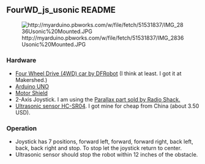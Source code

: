 == FourWD_js_usonic README ==

[[File:http://myarduino.pbworks.com/w/file/fetch/51531837/IMG_2836Usonic%20Mounted.JPG]]

=== Hardware ===
* [http://www.makershed.com/product_p/mkseeed8.htm Four Wheel Drive (4WD) car by DFRobot] (I think at least. I got it at Makershed.)
* [http://arduino.cc/en/Main/ArduinoBoardUno Arduino UNO]
* [http://www.makershed.com/product_p/mkad7.htm Motor Shield]
* 2-Axis Joystick. I am using the [http://www.parallax.com/tabid/768/ProductID/581/Default.aspx Parallax part sold by Radio Shack.]
* [http://letsmakerobots.com/node/30209 Ultrasonic sensor HC-SR04]. I got mine for cheap from China (about 3.50 USD).

=== Operation ===
* Joystick has 7 positions, forward left, forward, forward right, back left, back, back right and stop. To stop let the joystick return to center.
* Ultrasonic sensor should stop the robot within 12 inches of the obstacle.

